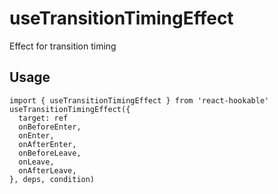 # useTransitionTimingEffect

Effect for transition timing

## Usage

```tsx
import { useTransitionTimingEffect } from 'react-hookable'
useTransitionTimingEffect({
  target: ref
  onBeforeEnter,
  onEnter,
  onAfterEnter,
  onBeforeLeave,
  onLeave,
  onAfterLeave,
}, deps, condition)
```
